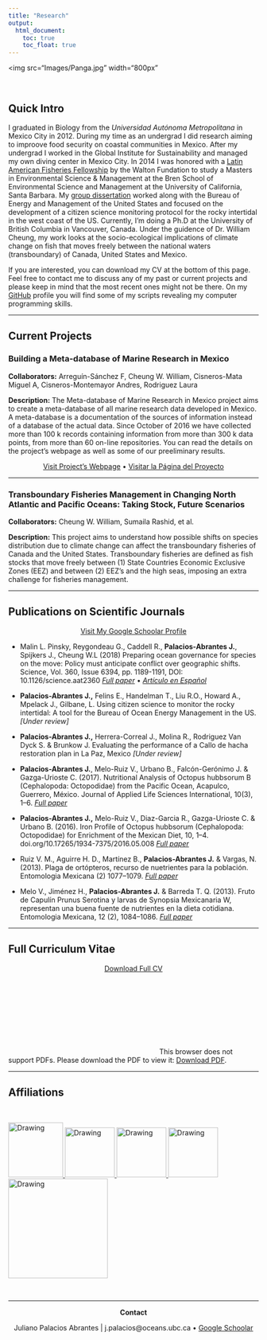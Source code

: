 ```yaml
---
title: "Research"
output:
  html_document:
    toc: true
    toc_float: true
---
```


<img src="Images/Panga.jpg" width="800px"

<br>


## Quick Intro

I graduated in Biology from the *Universidad Autónoma Metropolitana* in Mexico City in 2012. During my time as an undergrad I did research aiming to improove food security on coastal communities in Mexico. After my undergrad I worked in the Global Institute for Sustainability and managed my own diving center in Mexico City. In 2014 I was honored with a [Latin American Fisheries Fellowship](http://www.laff.bren.ucsb.edu/) by the Walton Fundation to study a Masters in Environmental Science & Management at the Bren School of Environmental Science and Management at the University of California, Santa Barbara. My [group dissertation](http://www.esm.ucsb.edu/research/2016Group_Projects/documents/CopyofFinal_INTERTIDALFINALREPORT_Bren2016.pdf) worked along with the Bureau of Energy and Management of the United States and focused on the development of a citizen science monitoring protocol for the rocky intertidal in the west coast of the US. Currently, I'm doing a Ph.D at the University of British Columbia in Vancouver, Canada. Under the guidence of Dr. William Cheung, my work looks at the socio-ecological implications of climate change on fish that moves freely between the national waters (transboundary) of Canada, United States and Mexico.

If you are interested, you can download my CV at the bottom of this page. Feel free to contact me to discuss any of my past or current projects and please keep in mind that the most recent ones might not be there. On my [GitHub](https://github.com/jepa?utf8=%E2%9C%93&tab=repositories&q=&type=source&language=) profile you will find some of my scripts revealing my computer programming skills.

----

## Current Projects 

### Building a Meta-database of Marine Research in Mexico

**Collaborators:** Arreguín-Sánchez F, Cheung W. William, Cisneros-Mata Miguel A, Cisneros-Montemayor Andres, Rodriguez Laura

**Description:** The Meta-database of Marine Research in Mexico project aims to create a meta-database of all marine research data developed in Mexico. A meta-database is a documentation of the sources of information instead of a database of the actual data. Since October of 2016 we have collected more than 100 k records containing information from more than 300 k data points, from more than 60 on-line repositories. You can read the details on the project's webpage as well as some of our preeliminary results.

<center>

[Visit Project's Webpage](https://jepa.shinyapps.io/marmetadatamexeng/) •
 [Visitar la Página del Proyecto](https://jepa.shinyapps.io/marmetadatamexesp/)

</center>

----

### Transboundary Fisheries Management in Changing North Atlantic and Pacific Oceans: Taking Stock, Future Scenarios

**Collaborators:** Cheung W. William, Sumaila Rashid, et al.

**Description:** This project aims to understand how possible shifts on species distribution due to climate change can affect the transboundary fisheries of Canada and the United States. Transboundary fisheries are defined as fish stocks that move freely between (1) State Countries Economic Exclusive Zones (EEZ) and between (2) EEZ’s and the high seas, imposing an extra challenge for fisheries management.

----

## Publications on Scientific Journals

<center>

[Visit My Google Schoolar Profile](https://scholar.google.ca/citations?user=EZpBcjcAAAAJ&hl=en)

</center>

- Malin L. Pinsky, Reygondeau G., Caddell R., **Palacios-Abrantes J.**, Spijkers J., Cheung W.L (2018) Preparing ocean governance for species on the move: Policy must anticipate conflict over geographic shifts. Science, Vol. 360, Issue 6394, pp. 1189-1191, DOI: 10.1126/science.aat2360 *[Full paper](http://science.sciencemag.org/content/360/6394/1189.full)* • *[Artículo en Español](Translations/Border_Crossing.pdf)*

- **Palacios-Abrantes J.,** Felins E., Handelman T., Liu R.O., Howard A., Mpelack J., Gilbane, L. Using citizen science to monitor the rocky intertidal: A tool for the Bureau of Ocean Energy Management in the US. *[Under review]*

- **Palacios-Abrantes J.,** Herrera-Correal J., Molina R., Rodriguez Van Dyck S. & Brunkow J. Evaluating the performance of a Callo de hacha restoration plan in La Paz, Mexico *[Under review]*

- **Palacios-Abrantes J.**, Melo-Ruiz V., Urbano B., Falcón-Gerónimo J. & Gazga-Urioste C. (2017). Nutritional Analysis of Octopus hubbsorum B (Cephalopoda: Octopodidae) from the Pacific Ocean, Acapulco, Guerrero, México. Journal of Applied Life Sciences International, 10(3), 1–6. *[Full paper](http://doi.org/10.9734/JALSI/2017/31031)*

- **Palacios-Abrantes J.,** Melo-Ruiz V., Diaz-Garcia R., Gazga-Urioste C. & Urbano B. (2016). Iron Profile of Octopus hubbsorum (Cephalopoda: Octopodidae) for Enrichment of the Mexican Diet, 10, 1–4. doi.org/10.17265/1934-7375/2016.05.008 *[Full paper](http://www.davidpublisher.org/index.php/Home/Article/index?id=28446.html)*

- Ruiz V. M., Aguirre H. D., Martínez B., **Palacios-Abrantes J.** & Vargas, N. (2013). Plaga de ortópteros, recurso de nuetrientes para la población. Entomologia Mexicana (2) 1077–1079. *[Full paper](http://www.entomologia.socmexent.org/revista/entomologia/2013/EA/1077-1079.pdf)*

- Melo V., Jiménez H., **Palacios-Abrantes J.** & Barreda T. Q. (2013). Fruto de Capulín Prunus Serotina y larvas de Synopsia Mexicanaria W, representan una buena fuente de nutrientes en la dieta cotidiana. Entomologia Mexicana, 12 (2), 1084–1086. *[Full paper](http://www.entomologia.socmexent.org/revista/entomologia/2013/EA/1084-1086.pdf)*


----

## Full Curriculum Vitae

<center>

[Download Full CV](CV.PalaciosAbrantes.pdf)

</center>

<object data="CV.PalaciosAbrantes.pdf" type="application/pdf" width="700px" height="700px">
    <embed src="CV.PalaciosAbrantes.pdf">
        This browser does not support PDFs. Please download the PDF to view it: <a href="CV.PalaciosAbrantes.pdf">Download PDF</a>.</p>
    </embed>
</object>

---- 

## Affiliations

<br>

 <a 
href="http://www.xoc.uam.mx/">
<img src="Images/Research/Uam_Logo.png" alt="Drawing" style="width: 110px;"/>
</a>
<a 
href="http://www.bren.ucsb.edu/">
<img src="Images/Research/Bren_logo.png" alt="Drawing" style="width: 100px;"/>
</a>
<a 
href="http://www.laff.bren.ucsb.edu/">
<img src="Images/Research/laff_logo.jpeg" alt="Drawing" style="width: 100px;"/>
</a>
<a 
href="http://www.coru.oceans.ubc.ca/">
<img src="Images/Research/CORU_logo.png" alt="Drawing" style="width: 100px;"/>
</a>
<a 
href="http://www.oceancanada.org/">
<img src="Images/Research/OC_logo.png" alt="Drawing" style="width: 200px;"/>
</a>

<br>
<hr>
<center>

**Contact**

Juliano Palacios Abrantes | j.palacios@oceans.ubc.ca • [Google Schoolar](https://scholar.google.ca/citations?user=EZpBcjcAAAAJ&hl=en)

<!-- Global site tag (gtag.js) - Google Analytics -->
<head>
<script async src="https://www.googletagmanager.com/gtag/js?id=UA-105699898-3"></script>
<script>
  window.dataLayer = window.dataLayer || [];
  function gtag(){dataLayer.push(arguments);}
  gtag('js', new Date());

  gtag('config', 'UA-105699898-3');
</script>
</head>
